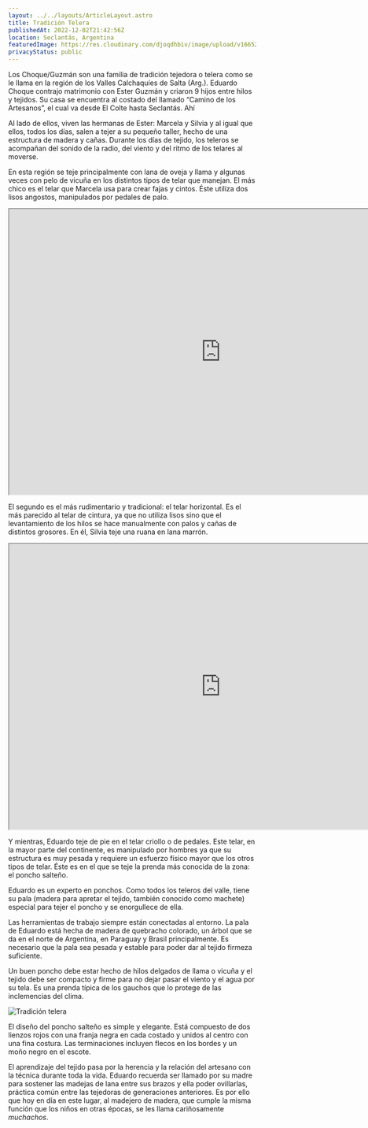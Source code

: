 ```yaml
---
layout: ../../layouts/ArticleLayout.astro
title: Tradición Telera
publishedAt: 2022-12-02T21:42:56Z
location: Seclantás, Argentina
featuredImage: https://res.cloudinary.com/djoqdhbiv/image/upload/v1665276865/web/Tramas/Tradici%C3%B3n%20Telera/choque-guzman-12_fwlpqt.jpg
privacyStatus: public
---
```



Los Choque/Guzmán son una familia de tradición tejedora o telera como se le llama en la región de los Valles
Calchaquíes de Salta (Arg.). Eduardo Choque contrajo matrimonio con Ester Guzmán y criaron 9 hijos entre hilos
y tejidos. Su casa se encuentra al costado del llamado “Camino de los Artesanos”, el cual va desde El Colte
hasta Seclantás. Ahí

Al lado de ellos, viven las hermanas de Ester: Marcela y Silvia y al igual que ellos, todos los días, salen a
tejer a su pequeño taller, hecho de una estructura de madera y cañas. Durante los días de tejido, los teleros
se acompañan del sonido de la radio, del viento y del ritmo de los telares al moverse.

<Gallery1 />

En esta región se teje principalmente con lana de oveja y llama y algunas veces con pelo de vicuña en los
distintos tipos de telar que manejan. El más chico es el telar que Marcela usa para crear fajas y cintos. Éste
utiliza dos lisos angostos, manipulados por pedales de palo.

<iframe
  className="!w-full max-w-4xl mx-auto aspect-video"
  src="https://onelineplayer.com/player.html?autoplay=false&amp;loop=false&amp;autopause=false&amp;muted=false&amp;url=https%3A%2F%2Fdrive.google.com%2Fuc%3Fauthuser%3D0%26id%3D142veXr2Xwb8D3x4rcnero45awO1F_oHm%26export%3Ddownload&amp;poster=https%3A%2F%2Fdrive.google.com%2Fuc%3Fauthuser%3D0%26id%3D1wKXhbs9NPVdgIOgQBCaz28He9bRMUyyW%26export%3Ddownload&amp;time=true&amp;progressBar=true&amp;playButton=true&amp;overlay=true&amp;muteButton=true&amp;fullscreenButton=true&amp;style=light&amp;logo=false&amp;quality=720p"
  width="860"
  height="580"
></iframe>

El segundo es el más rudimentario y tradicional: el telar horizontal. Es el
más parecido al telar de cintura, ya que no utiliza lisos sino que el
levantamiento de los hilos se hace manualmente con palos y cañas de distintos
grosores. En él, Silvia teje una ruana en lana marrón.

<iframe
  className="!w-full  max-w-4xl mx-auto aspect-video"
  src="https://onelineplayer.com/player.html?autoplay=false&amp;loop=false&amp;autopause=false&amp;muted=false&amp;url=https%3A%2F%2Fdrive.google.com%2Fuc%3Fauthuser%3D0%26id%3D1B9Y1WhylypEEDOGLfjF3HjDvw7Y42j-u%26export%3Ddownload&amp;poster=http%3A%2F%2Fmadejandola.com%2Fwp-content%2Fuploads%2F2019%2F09%2FDSCN9309.jpg&amp;time=true&amp;progressBar=true&amp;playButton=true&amp;overlay=true&amp;muteButton=true&amp;fullscreenButton=true&amp;style=light&amp;logo=false&amp;quality=720p"
  width="860"
  height="580"
></iframe>

Y mientras, Eduardo teje de pie en el telar criollo o de pedales. Este telar, en la mayor parte del continente, es manipulado por hombres ya que su estructura es muy pesada y requiere un esfuerzo físico mayor que los otros tipos de telar. Éste es en el que se teje la prenda más conocida de la zona: el poncho salteño.

Eduardo es un experto en ponchos. Como todos los teleros del valle, tiene su pala (madera para apretar el tejido, también conocido como machete) especial para tejer el poncho y se enorgullece de ella.

<Gallery2 />

Las herramientas de trabajo siempre están conectadas al entorno. La pala de Eduardo está hecha de madera de quebracho colorado, un árbol que se da en el norte de Argentina, en Paraguay y Brasil principalmente. Es necesario que la pala sea pesada y estable para poder dar al tejido firmeza suficiente.

Un buen poncho debe estar hecho de hilos delgados de llama o vicuña y el tejido debe ser compacto y firme para no dejar pasar el viento y el agua por su tela. Es una prenda típica de los gauchos que lo protege de las inclemencias del clima.

<Image alt="Tradición telera" src="https://res.cloudinary.com/djoqdhbiv/image/upload/v1665276943/web/Tramas/Tradici%C3%B3n%20Telera/choque-guzman-39_inga3l.jpg" width={1600} height={1600}  format="webp" />

El diseño del poncho salteño es simple y elegante. Está compuesto de dos lienzos rojos con una franja negra en cada costado y unidos al centro con una fina costura. Las terminaciones incluyen flecos en los bordes y un moño negro en el escote.

El aprendizaje del tejido pasa por la herencia y la relación del artesano con la técnica durante toda la vida. Eduardo recuerda ser llamado por su madre para sostener las madejas de lana entre sus brazos y ella poder ovillarlas, práctica común entre las tejedoras de generaciones anteriores. Es por ello que hoy en día en este lugar, al madejero de madera, que cumple la misma función que los niños en otras épocas, se les llama cariñosamente _muchachos_.

<Gallery3 />


